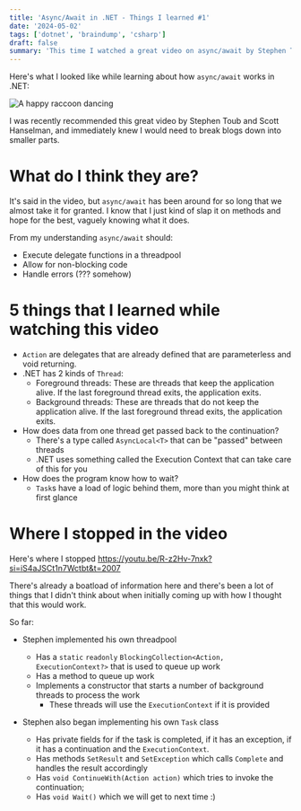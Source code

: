 ```yaml
---
title: 'Async/Await in .NET - Things I learned #1'
date: '2024-05-02'
tags: ['dotnet', 'braindump', 'csharp']
draft: false 
summary: 'This time I watched a great video on async/await by Stephen Toub and Scott Hanselman. Here are some things I learned.'
---
```


Here's what I looked like while learning about how `async/await` works in .NET:

![A happy raccoon dancing](/static/images/blog/async-await-in-csharp.gif)

I was recently recommended this great video by Stephen Toub and Scott Hanselman, and immediately knew I would need to break blogs down into smaller parts.

<YoutubeEmbed id="R-z2Hv-7nxk" />

# What do I think they are?
It's said in the video, but `async/await` has been around for so long that we almost take it for granted. I know that I just kind of slap it on methods and hope for the best, vaguely knowing what it does.

From my understanding `async/await` should:
- Execute delegate functions in a threadpool
- Allow for non-blocking code
- Handle errors (??? somehow)

# 5 things that I learned while watching this video
- `Action` are delegates that are already defined that are parameterless and void returning.
- .NET has 2 kinds of `Thread`:
    - Foreground threads: These are threads that keep the application alive. If the last foreground thread exits, the application exits.
    - Background threads: These are threads that do not keep the application alive. If the last foreground thread exits, the application exits.
- How does data from one thread get passed back to the continuation?
    - There's a type called `AsyncLocal<T>` that can be "passed" between threads
    - .NET uses something called the Execution Context that can take care of this for you
- How does the program know how to wait?
    - `Task`s have a load of logic behind them, more than you might think at first glance

# Where I stopped in the video 
Here's where I stopped https://youtu.be/R-z2Hv-7nxk?si=iS4aJSCt1n7Wctbt&t=2007

There's already a boatload of information here and there's been a lot of things that I didn't think about when initially coming up with how I thought that this would work. 

So far:
- Stephen implemented his own threadpool
    - Has a `static` `readonly` `BlockingCollection<Action, ExecutionContext?>` that is used to queue up work
    - Has a method to queue up work
    - Implements a constructor that starts a number of background threads to process the work
        - These threads will use the `ExecutionContext` if it is provided
    
- Stephen also began implementing his own `Task` class
    - Has private fields for if the task is completed, if it has an exception, if it has a continuation and the `ExecutionContext`.
    - Has methods `SetResult` and `SetException` which calls `Complete` and handles the result accordingly
    - Has `void ContinueWith(Action action)` which tries to invoke the continuation;
    - Has `void Wait()` which we will get to next time :)

